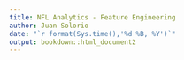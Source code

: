 ```yaml
---
title: NFL Analytics - Feature Engineering
author: Juan Solorio
date: "`r format(Sys.time(),'%d %B, %Y')`"
output: bookdown::html_document2
---
```

